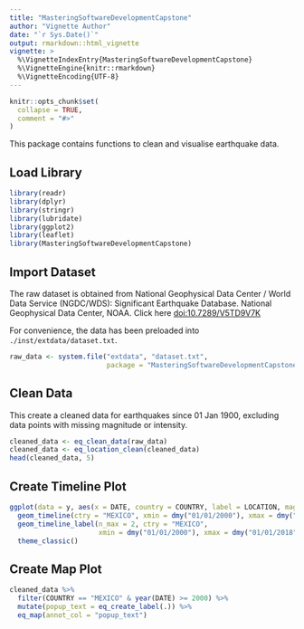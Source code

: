 ```yaml
---
title: "MasteringSoftwareDevelopmentCapstone"
author: "Vignette Author"
date: "`r Sys.Date()`"
output: rmarkdown::html_vignette
vignette: >
  %\VignetteIndexEntry{MasteringSoftwareDevelopmentCapstone}
  %\VignetteEngine{knitr::rmarkdown}
  %\VignetteEncoding{UTF-8}
---
```


```r
knitr::opts_chunk$set(
  collapse = TRUE,
  comment = "#>"
)
```

This package contains functions to clean and visualise earthquake data.

## Load Library
```r
library(readr)
library(dplyr)
library(stringr)
library(lubridate)
library(ggplot2)
library(leaflet)
library(MasteringSoftwareDevelopmentCapstone)
```

## Import Dataset
The raw dataset is obtained from National Geophysical Data Center / World Data Service (NGDC/WDS): Significant Earthquake Database. National Geophysical Data Center, NOAA. Click here [doi:10.7289/V5TD9V7K](http://dx.doi.org/10.7289/V5TD9V7K)

For convenience, the data has been preloaded into `./inst/extdata/dataset.txt`.

```r
raw_data <- system.file("extdata", "dataset.txt", 
                        package = "MasteringSoftwareDevelopmentCapstone")
```

## Clean Data
This create a cleaned data for earthquakes since 01 Jan 1900, excluding data points with missing magnitude or intensity.
```r
cleaned_data <- eq_clean_data(raw_data)
cleaned_data <- eq_location_clean(cleaned_data)
head(cleaned_data, 5)
```

## Create Timeline Plot
```r
ggplot(data = y, aes(x = DATE, country = COUNTRY, label = LOCATION, magnitude = MAGNITUDE)) +
  geom_timeline(ctry = "MEXICO", xmin = dmy("01/01/2000"), xmax = dmy("01/01/2018")) +
  geom_timeline_label(n_max = 2, ctry = "MEXICO", 
                      xmin = dmy("01/01/2000"), xmax = dmy("01/01/2018")) +
  theme_classic()
```

## Create Map Plot
```r
cleaned_data %>% 
  filter(COUNTRY == "MEXICO" & year(DATE) >= 2000) %>% 
  mutate(popup_text = eq_create_label(.)) %>% 
  eq_map(annot_col = "popup_text")
```
